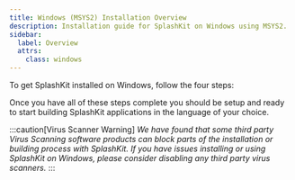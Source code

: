 ```yaml
---
title: Windows (MSYS2) Installation Overview
description: Installation guide for SplashKit on Windows using MSYS2.
sidebar:
  label: Overview
  attrs:
    class: windows
---
```



To get SplashKit installed on Windows, follow the four steps:

<CardGrid>
  <LinkCard
    title="Install MSYS2 and Command Line Tools"
    description="Step 1"
    href="/installation/windows-msys2/1-command-line-tools/"
  />
  <LinkCard
    title="Install Language Specific Tools"
    description="Step 2"
    href="/installation/windows-msys2/2-language-tools/"
  />
  <LinkCard
    title="Install SplashKit"
    description="Step 3"
    href="/installation/windows-msys2/3-splashkit/"
  />
  <LinkCard
    title="Install Visual Studio Code"
    description="Step 4"
    href="/installation/windows-msys2/4-vscode/"
  />
</CardGrid>

Once you have all of these steps complete you should be setup and ready to
start building SplashKit applications in the language of your choice.

:::caution[Virus Scanner Warning]
_We have found that some third party Virus Scanning software products can block
parts of the installation or building process with SplashKit. If you have
issues installing or using SplashKit on Windows, please consider disabling
any third party virus scanners._
:::
